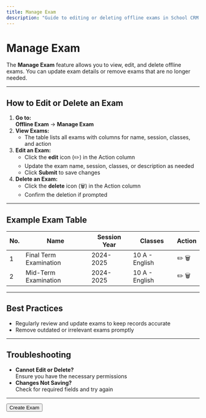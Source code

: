 ```yaml
---
title: Manage Exam
description: "Guide to editing or deleting offline exams in School CRM."
---
```


# Manage Exam

The **Manage Exam** feature allows you to view, edit, and delete offline exams. You can update exam details or remove exams that are no longer needed.

---

## How to Edit or Delete an Exam

1. **Go to:**  
   **Offline Exam** → **Manage Exam**
2. **View Exams:**
   - The table lists all exams with columns for name, session, classes, and action
3. **Edit an Exam:**
   - Click the **edit** icon (✏️) in the Action column
   - Update the exam name, session, classes, or description as needed
   - Click **Submit** to save changes
4. **Delete an Exam:**
   - Click the **delete** icon (🗑️) in the Action column
   - Confirm the deletion if prompted

---

## Example Exam Table

| No. | Name                   | Session Year | Classes         | Action      |
|-----|------------------------|--------------|-----------------|-------------|
| 1   | Final Term Examination | 2024-2025    | 10 A - English  | ✏️ 🗑️        |
| 2   | Mid-Term Examination   | 2024-2025    | 10 A - English  | ✏️ 🗑️        |

---

## Best Practices
- Regularly review and update exams to keep records accurate
- Remove outdated or irrelevant exams promptly

---

## Troubleshooting
- **Cannot Edit or Delete?**  
  Ensure you have the necessary permissions
- **Changes Not Saving?**  
  Check for required fields and try again

---

<Button href="/offline-exam/create-exam" variant="primary">
  Create Exam
</Button> 